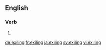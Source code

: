 ==English==

===Verb===
{{head|en}}

# {{present participle of|exile|lang=en}}

[[de:exiling]]
[[fr:exiling]]
[[ja:exiling]]
[[sv:exiling]]
[[vi:exiling]]